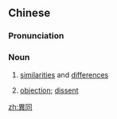 {{also|异同}}
==Chinese==
{{zh-forms|s=异同}}

===Pronunciation===
{{zh-pron
|m=yìtóng
|c=ji6 tung4
|mn=qz,tw,xm,zz:ī-tông
|cat=n
}}

===Noun===
{{zh-noun}}

# [[similarity|similarities]] and [[difference]]s
# {{lb|zh|formal}} [[objection]]; [[dissent]]

[[zh:異同]]